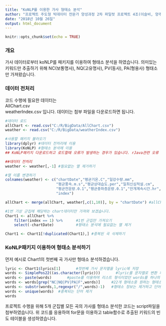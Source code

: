 ---
title: "KoNLP를 이용한 가사 형태소 분석"
author: "프로젝트 주도형 빅데이터 전문가 양성과정 2차 파일럿 프로젝트 4조(이슬비, 양주영, 이민수, 김희범)"
date: "2018년 10월 26일"
output: html_document
---

```{r setup, include=FALSE}
knitr::opts_chunk$set(echo = TRUE)
```

<h3>개요</h3>
<p>가사 데이터로부터 koNLP를 패키지를 이용하여 형태소 분석을 하였습니다. 의미있는 키워드만 추출하기 위해 NC(보통명사), NQ(고유명사), PV(동사), PA(형용사) 형태소만 가져왔습니다.</p>

<h3>데이터 전처리</h3>
<p>코드 수행에 필요한 데이터는
</br>AllChart.csv
</br>weatherIndex.csv
입니다. 데이터는 첨부 파일을 다운로드하면 됩니다.</p>
```{r}
#데이터 로드
allChart <- read.csv("C:/R/BigData/AllChart.csv")
weather <- read.csv("C:/R/BigData/weatherIndex.csv")

#사용할 패키지 불러오기
library(dplyr) #데이터 전처리에 이용
library(KoNLP) #형태소 분석에 이용
## KoNLP패키지 다운로드하고 로드할때 오류가 발생하는 경우가 있습니다. rJava관련 오류 발생 시 update.packages("rJava") 를 수행하면 해결 가능성이 있습니다.

##데이터 전처리
weather <- weather[,-1] #필요없는 열 제거하기

#열 이름 변경하기
colnames(weather) <- c("chartDate","평균기온.C","일강수량.mm",
                       "평균풍속.m.s","평균상대습도.per","일최신심적설.cm",
                       "평균전운량.0.1","평균중하층운량.0.1","안개계속시간.hr",
                       "index")

allChart <- merge(allChart, weather[,c(1,10)], by = "chartDate") #allChart테이블에 기상군집index 추가하기 위해 조인

#1번 기상 군집에 해당하는 chart데이터만 가져와 보겠습니다.
Chart1 <- allChart %>% 
    filter(index == 1) %>%      #1번 군집만 가져오기
    select(-chartDate)          #형태소 분석에 필요없는 열 제거

Chart1 <- Chart1[!duplicated(Chart1),] #중복된 곡 삭제하기
```

<h3>KoNLP패키지 이용하여 형태소 분석하기</h3>
<p>먼저 예시로 Chart1의 첫번째 곡 가사만 형태소 분석하겠습니다.</p>
```{r}
lyric <- Chart1$lyrics[1]       #첫번째 가사 문자열을 lyric에 저장
words <- SimplePos22((as.character(lyric)))       #lyric를 문자열로 변환 후 22개 형태소로 분해 하는 SimPos22함수 이용
words <- paste(words)       #paste를 이용하여 리스트 형식이었던 words를 하나의 벡터로 변환
words <- words[grep("NC|NQ|PV|PA|F",words)]     #22개 형태소중 원하는 형태소의 단어만 추출
words <- substr(words,1,regexpr("/",words)-1)   #형태소 정보는 제거하고 단어만 추출
words <- unique(words)  #중복되는 단어 제거
words
```

<p>프로젝트 수행을 위해 5개 군집별 모든 곡의 가사를 형태소 분석한 코드는 script파일을 첨부하였습니다. 위 코드를 응용하여 for문을 이용하고 table함수로 추출된 키워드의 빈도 테이블을 생성하였습니다.</p>